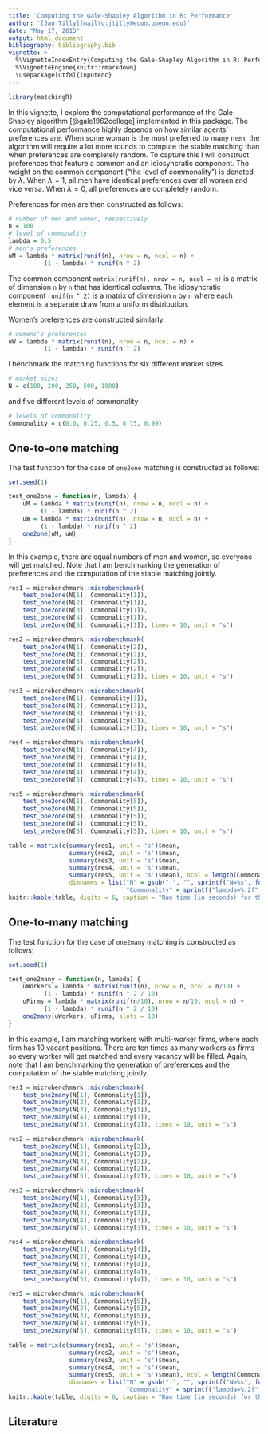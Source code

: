 ```yaml
---
title: 'Computing the Gale-Shapley Algorithm in R: Performance'
author: '[Jan Tilly](mailto:jtilly@econ.upenn.edu)'
date: "May 17, 2015"
output: html_document
bibliography: bibliography.bib
vignette: >
  %\VignetteIndexEntry{Computing the Gale-Shapley Algorithm in R: Performance}
  %\VignetteEngine{knitr::rmarkdown}
  \usepackage[utf8]{inputenc}
---
```


```r
library(matchingR)
```
In this vignette, I explore the computational performance of the Gale-Shapley algorithm [@gale1962college] implemented in this package.
The computational performance highly depends on how similar agents' preferences are. When some woman is the most preferred to many men,
the algorithm will require a lot more rounds to compute the stable matching than when preferences are completely random. To capture
this I will construct preferences that feature a common and an idiosyncratic component. The weight on the common component ("the level of commonality")
is denoted by $\lambda$. When $\lambda=1$, all men have identical preferences over all women and vice versa. When $\lambda=0$, all preferences are completely random.

Preferences for men are then constructed as follows:
```r
# number of men and women, respectively
n = 100
# level of commonality
lambda = 0.5
# men's preferences
uM = lambda * matrix(runif(n), nrow = n, ncol = n) +
          (1 - lambda) * runif(n ^ 2)
```
The common component `matrix(runif(n), nrow = n, ncol = n)` is a matrix
of dimension `n` by `n` that has identical columns. The idiosyncratic component `runif(n ^ 2)`
is a matrix of dimension `n` by `n` where each element is a separate draw from a uniform distribution. 

Women's preferences are constructed similarly:
```r
# womens's preferences
uW = lambda * matrix(runif(n), nrow = n, ncol = n) +
          (1 - lambda) * runif(n ^ 2)
```
I benchmark the matching functions for six different market sizes
```r
# market sizes
N = c(100, 200, 250, 500, 1000)
```
and five different levels of commonality
```r
# levels of commonality
Commonality = c(0.0, 0.25, 0.5, 0.75, 0.99)
```

## One-to-one matching
The test function for the case of `one2one` matching is constructed as follows:
```r
set.seed(1)

test_one2one = function(n, lambda) {
    uM = lambda * matrix(runif(n), nrow = n, ncol = n) +
         (1 - lambda) * runif(n ^ 2)
    uW = lambda * matrix(runif(n), nrow = n, ncol = n) +
         (1 - lambda) * runif(n ^ 2)
    one2one(uM, uW)
}
```
In this example, there are equal numbers of men and women, so everyone will get matched. Note that I am benchmarking the generation of preferences and the computation of the stable matching jointly.
```r
res1 = microbenchmark::microbenchmark(
    test_one2one(N[1], Commonality[1]),
    test_one2one(N[2], Commonality[1]),
    test_one2one(N[3], Commonality[1]),
    test_one2one(N[4], Commonality[1]),
    test_one2one(N[5], Commonality[1]), times = 10, unit = "s")

res2 = microbenchmark::microbenchmark(
    test_one2one(N[1], Commonality[2]),
    test_one2one(N[2], Commonality[2]),
    test_one2one(N[3], Commonality[2]),
    test_one2one(N[4], Commonality[2]),
    test_one2one(N[5], Commonality[2]), times = 10, unit = "s")

res3 = microbenchmark::microbenchmark(
    test_one2one(N[1], Commonality[3]),
    test_one2one(N[2], Commonality[3]),
    test_one2one(N[3], Commonality[3]),
    test_one2one(N[4], Commonality[3]),
    test_one2one(N[5], Commonality[3]), times = 10, unit = "s")

res4 = microbenchmark::microbenchmark(
    test_one2one(N[1], Commonality[4]),
    test_one2one(N[2], Commonality[4]),
    test_one2one(N[3], Commonality[4]),
    test_one2one(N[4], Commonality[4]),
    test_one2one(N[5], Commonality[4]), times = 10, unit = "s")

res5 = microbenchmark::microbenchmark(
    test_one2one(N[1], Commonality[5]),
    test_one2one(N[2], Commonality[5]),
    test_one2one(N[3], Commonality[5]),
    test_one2one(N[4], Commonality[5]),
    test_one2one(N[5], Commonality[5]), times = 10, unit = "s")
```

```r
table = matrix(c(summary(res1, unit = 's')$mean,
                 summary(res2, unit = 's')$mean,
                 summary(res3, unit = 's')$mean,
                 summary(res4, unit = 's')$mean,
                 summary(res5, unit = 's')$mean), ncol = length(Commonality), 
                 dimnames = list("N" = gsub(" ", "", sprintf("N=%s", format(N, big.mark = ","))), 
                                 "Commonality" = sprintf("lambda=%.2f" , Commonality)))
knitr::kable(table, digits = 6, caption = "Run time (in seconds) for the matching of men to women")
```

## One-to-many matching
The test function for the case of `one2many` matching is constructed as follows:
```r
set.seed(1)

test_one2many = function(n, lambda) {
    uWorkers = lambda * matrix(runif(n), nrow = n, ncol = n/10) +
          (1 - lambda) * runif(n ^ 2 / 10)
    uFirms = lambda * matrix(runif(n/10), nrow = n/10, ncol = n) +
          (1 - lambda) * runif(n ^ 2 / 10)
    one2many(uWorkers, uFirms, slots = 10)
}
```
In this example, I am matching workers with multi-worker firms, where each firm has 10 vacant positions. There are ten times as many workers as firms so every worker will get matched and every vacancy will be filled. Again, note that I am benchmarking the generation of preferences and the computation of the stable matching jointly.

```r
res1 = microbenchmark::microbenchmark(
    test_one2many(N[1], Commonality[1]),
    test_one2many(N[2], Commonality[1]),
    test_one2many(N[3], Commonality[1]),
    test_one2many(N[4], Commonality[1]),
    test_one2many(N[5], Commonality[1]), times = 10, unit = "s")

res2 = microbenchmark::microbenchmark(
    test_one2many(N[1], Commonality[2]),
    test_one2many(N[2], Commonality[2]),
    test_one2many(N[3], Commonality[2]),
    test_one2many(N[4], Commonality[2]),
    test_one2many(N[5], Commonality[2]), times = 10, unit = "s")

res3 = microbenchmark::microbenchmark(
    test_one2many(N[1], Commonality[3]),
    test_one2many(N[2], Commonality[3]),
    test_one2many(N[3], Commonality[3]),
    test_one2many(N[4], Commonality[3]),
    test_one2many(N[5], Commonality[3]), times = 10, unit = "s")

res4 = microbenchmark::microbenchmark(
    test_one2many(N[1], Commonality[4]),
    test_one2many(N[2], Commonality[4]),
    test_one2many(N[3], Commonality[4]),
    test_one2many(N[4], Commonality[4]),
    test_one2many(N[5], Commonality[4]), times = 10, unit = "s")

res5 = microbenchmark::microbenchmark(
    test_one2many(N[1], Commonality[5]),
    test_one2many(N[2], Commonality[5]),
    test_one2many(N[3], Commonality[5]),
    test_one2many(N[4], Commonality[5]),
    test_one2many(N[5], Commonality[5]), times = 10, unit = "s")
```

```r
table = matrix(c(summary(res1, unit = 's')$mean,
                 summary(res2, unit = 's')$mean,
                 summary(res3, unit = 's')$mean,
                 summary(res4, unit = 's')$mean,
                 summary(res5, unit = 's')$mean), ncol = length(Commonality), 
                 dimnames = list("N" = gsub(" ", "", sprintf("N=%s", format(N, big.mark = ","))), 
                                 "Commonality" = sprintf("lambda=%.2f" , Commonality)))
knitr::kable(table, digits = 6, caption = "Run time (in seconds) for the matching of workers to multi-worker firms.")
```

## Literature
